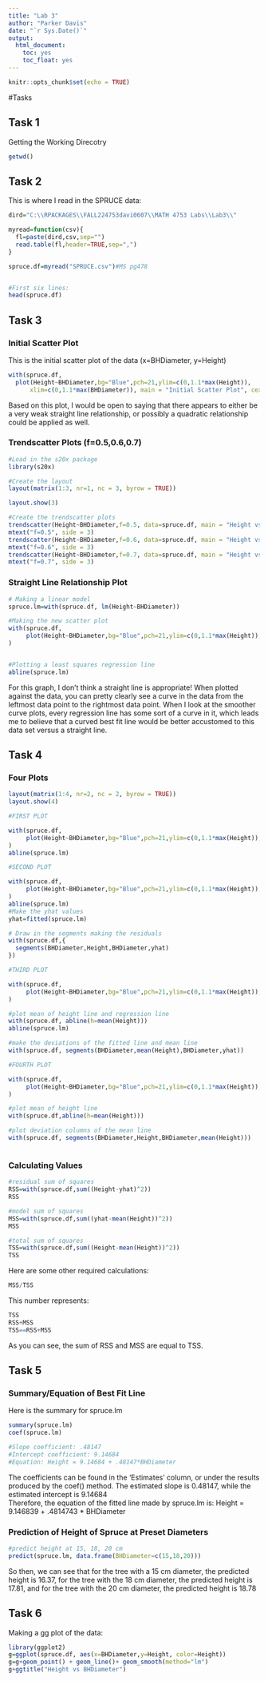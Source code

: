 ```yaml
---
title: "Lab 3"
author: "Parker Davis"
date: "`r Sys.Date()`"
output: 
  html_document:
    toc: yes
    toc_float: yes
---
```


```r
knitr::opts_chunk$set(echo = TRUE)
```

#Tasks

## Task 1

Getting the Working Direcotry

```r
getwd()
```

## Task 2  
This is where I read in the SPRUCE data:

```r

dird="C:\\RPACKAGES\\FALL224753davi0607\\MATH 4753 Labs\\Lab3\\"

myread=function(csv){
  fl=paste(dird,csv,sep="")
  read.table(fl,header=TRUE,sep=",")
}

spruce.df=myread("SPRUCE.csv")#MS pg478


#First six lines:
head(spruce.df)

```






## Task 3  

### Initial Scatter Plot

This is the initial scatter plot of the data (x=BHDiameter, y=Height)



```r
with(spruce.df,  
  plot(Height~BHDiameter,bg="Blue",pch=21,ylim=c(0,1.1*max(Height)),
      xlim=c(0,1.1*max(BHDiameter)), main = "Initial Scatter Plot", cex = 1.2))

```

Based on this plot, I would be open to saying that there appears to either be a very weak straight line relationship, or possibly a quadratic relationship could be applied as well.

### Trendscatter Plots (f=0.5,0.6,0.7)

```r
#Load in the s20x package
library(s20x)

#Create the layout
layout(matrix(1:3, nr=1, nc = 3, byrow = TRUE))

layout.show(3)

#Create the trendscatter plots
trendscatter(Height~BHDiameter,f=0.5, data=spruce.df, main = "Height vs. BHDiameter")
mtext("f=0.5", side = 3)
trendscatter(Height~BHDiameter,f=0.6, data=spruce.df, main = "Height vs. BHDiameter")
mtext("f=0.6", side = 3)
trendscatter(Height~BHDiameter,f=0.7, data=spruce.df, main = "Height vs. BHDiameter")
mtext("f=0.7", side = 3)


```

### Straight Line Relationship Plot

```r
# Making a linear model
spruce.lm=with(spruce.df, lm(Height~BHDiameter))

#Making the new scatter plot
with(spruce.df, 
     plot(Height~BHDiameter,bg="Blue",pch=21,ylim=c(0,1.1*max(Height)),xlim=c(0,1.1*max(BHDiameter)), main = "New Scatter Plot of Height vs. BHDiameter")
)


#Plotting a least squares regression line
abline(spruce.lm)
```

For this graph, I don't think a straight line is appropriate! When plotted against the data, you can pretty clearly see a curve in the data from the leftmost data point to the rightmost data point. When I look at the smoother curve plots, every regression line has some sort of a curve in it, which leads me to believe that a curved best fit line would be better accustomed to this data set versus a straight line.

## Task 4 

### Four Plots

```r
layout(matrix(1:4, nr=2, nc = 2, byrow = TRUE))
layout.show(4)

#FIRST PLOT

with(spruce.df, 
     plot(Height~BHDiameter,bg="Blue",pch=21,ylim=c(0,1.1*max(Height)),xlim=c(0,1.1*max(BHDiameter)))
)
abline(spruce.lm)

#SECOND PLOT

with(spruce.df, 
     plot(Height~BHDiameter,bg="Blue",pch=21,ylim=c(0,1.1*max(Height)),xlim=c(0,1.1*max(BHDiameter)))
)
abline(spruce.lm)
#Make the yhat values 
yhat=fitted(spruce.lm)

# Draw in the segments making the residuals
with(spruce.df,{
  segments(BHDiameter,Height,BHDiameter,yhat)
})

#THIRD PLOT

with(spruce.df, 
     plot(Height~BHDiameter,bg="Blue",pch=21,ylim=c(0,1.1*max(Height)),xlim=c(0,1.1*max(BHDiameter)))
)

#plot mean of height line and regression line
with(spruce.df, abline(h=mean(Height)))
abline(spruce.lm)

#make the deviations of the fitted line and mean line
with(spruce.df, segments(BHDiameter,mean(Height),BHDiameter,yhat))

#FOURTH PLOT

with(spruce.df, 
     plot(Height~BHDiameter,bg="Blue",pch=21,ylim=c(0,1.1*max(Height)),xlim=c(0,1.1*max(BHDiameter)))
)

#plot mean of height line
with(spruce.df,abline(h=mean(Height)))

#plot deviation columns of the mean line
with(spruce.df, segments(BHDiameter,Height,BHDiameter,mean(Height)))



```

### Calculating Values

```r
#residual sum of squares
RSS=with(spruce.df,sum((Height-yhat)^2))
RSS

#model sum of squares
MSS=with(spruce.df,sum((yhat-mean(Height))^2))
MSS

#total sum of squares
TSS=with(spruce.df,sum((Height-mean(Height))^2))
TSS
```

Here are some other required calculations:
```r
MSS/TSS
```
This number represents:

```r
TSS
RSS+MSS
TSS==RSS+MSS
```

As you can see, the sum of RSS and MSS are equal to TSS.


## Task 5

### Summary/Equation of Best Fit Line

Here is the summary for spruce.lm
```r
summary(spruce.lm)
coef(spruce.lm)

#Slope coefficient: .48147
#Intercept coefficient: 9.14684
#Equation: Height = 9.14684 + .48147*BHDiameter
```
The coefficients can be found in the 'Estimates' column, or under the results produced by the coef() method. The estimated slope is 0.48147, while the estimated intercept is 9.14684  
Therefore, the equation of the fitted line made by spruce.lm is:
Height = 9.146839 + .4814743 * BHDiameter

### Prediction of Height of Spruce at Preset Diameters

```r
#predict height at 15, 18, 20 cm
predict(spruce.lm, data.frame(BHDiameter=c(15,18,20)))
```

So then, we can see that for the tree with a 15 cm diameter, the predicted height is 16.37, for the tree with the 18 cm diameter, the predicted height is 17.81, and for the tree with the 20 cm diameter, the predicted height is 18.78

## Task 6 

Making a gg plot of the data:
```r
library(ggplot2)
g=ggplot(spruce.df, aes(x=BHDiameter,y=Height, color=Height))
g=g+geom_point() + geom_line()+ geom_smooth(method="lm")
g+ggtitle("Height vs BHDiameter")


```



